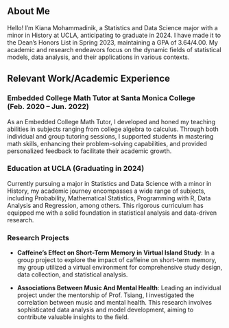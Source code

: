 
## About Me

Hello! I’m Kiana Mohammadinik, a Statistics and Data Science major with a minor in History at UCLA, anticipating to graduate in 2024. I have made it to the Dean's Honors List in Spring 2023, maintaining a GPA of 3.64/4.00. My academic and research endeavors focus on the dynamic fields of statistical models, data analysis, and their applications in various contexts.

## Relevant Work/Academic Experience

### Embedded College Math Tutor at Santa Monica College (Feb. 2020 – Jun. 2022)
As an Embedded College Math Tutor, I developed and honed my teaching abilities in subjects ranging from college algebra to calculus. Through both individual and group tutoring sessions, I supported students in mastering math skills, enhancing their problem-solving capabilities, and provided personalized feedback to facilitate their academic growth.

### Education at UCLA (Graduating in 2024)
Currently pursuing a major in Statistics and Data Science with a minor in History, my academic journey encompasses a wide range of subjects, including Probability, Mathematical Statistics, Programming with R, Data Analysis and Regression, among others. This rigorous curriculum has equipped me with a solid foundation in statistical analysis and data-driven research.

### Research Projects
- **Caffeine’s Effect on Short-Term Memory in Virtual Island Study**: In a group project to explore the impact of caffeine on short-term memory, my group utilized a virtual environment for comprehensive study design, data collection, and statistical analysis.

- **Associations Between Music And Mental Health**: Leading an individual project under the mentorship of Prof. Tsiang, I investigated the correlation between music and mental health. This research involves sophisticated data analysis and model development, aiming to contribute valuable insights to the field.


